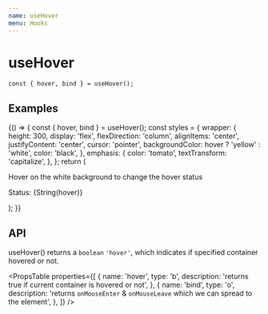 ```yaml
---
name: useHover
menu: Hooks
---
```



# useHover

```
const { hover, bind } = useHover();
```

## Examples

<Playground>
  {() => {
    const { hover, bind } = useHover();
    const styles = {
      wrapper: {
        height: 300,
        display: 'flex',
        flexDirection: 'column',
        alignItems: 'center',
        justifyContent: 'center',
        cursor: 'pointer',
        backgroundColor: hover ? 'yellow' : 'white',
        color: 'black',
      },
      emphasis: {
        color: 'tomato',
        textTransform: 'capitalize',
      },
    };
    return (
      <div {...bind} style={styles.wrapper}>
        <p>Hover on the white background to change the hover status</p>
        <p>
          Status: <span style={styles.emphasis}>{String(hover)}</span>
        </p>
      </div>
    );
  }}
</Playground>

## API

useHover() returns a `boolean` `'hover'`, which indicates if specified container hovered or not.

<PropsTable
  properties={[
    {
      name: 'hover',
      type: 'b',
      description: 'returns true if current container is hovered or not',
    },
    {
      name: 'bind',
      type: 'o',
      description: 'returns `onMouseEnter` & `onMouseLeave` which we can spread to the element',
    },
  ]}
/>
